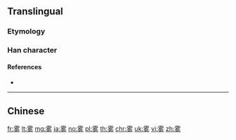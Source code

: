 {{character info/new}}
{{also|霧}}
==Translingual==

===Etymology===
{{Han simp|霧|f=矛|t=&nbsp;}}

===Han character===
{{Han char|rn=173|rad=雨|as=05|sn=13|four=|canj=MBHES}}

====References====
* {{Han ref|kx=1373.091|hdz=64061.040|uh=96FE|ud=38654}}

----

==Chinese==
{{zh-see|霧}}

[[fr:雾]]
[[lt:雾]]
[[mg:雾]]
[[ja:雾]]
[[no:雾]]
[[pl:雾]]
[[th:雾]]
[[chr:雾]]
[[uk:雾]]
[[vi:雾]]
[[zh:雾]]